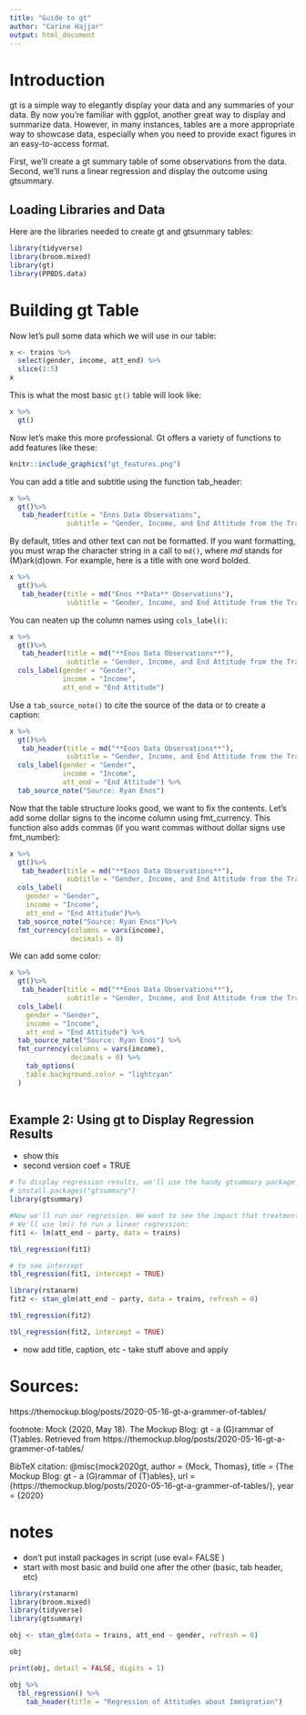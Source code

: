 ```yaml
---
title: "Guide to gt"
author: "Carine Hajjar"
output: html_document
---
```


<!-- Make consistent the table over time, i.e., not **Enos** and then no **. Although if you want to just, for one example, show something and then go back, that is good to. -->

<!-- Save md() for having a column named $Y_i$. Or maybe for header span. See Chapter 3. -->

# Introduction

gt is a simple way to elegantly display your data and any summaries of your data. By now you're familiar with ggplot, another great way to display and summarize data. However, in many instances, tables are a more appropriate way to showcase data, especially when you need to provide exact figures in an easy-to-access format. 

First, we'll create a gt summary table of some observations from the data. Second, we'll runs a linear regression and display the outcome using gtsummary.

## Loading Libraries and Data

Here are the libraries needed to create gt and gtsummary tables:

```r
library(tidyverse)
library(broom.mixed)
library(gt)
library(PPBDS.data)
```

# Building gt Table

Now let's pull some data which we will use in our table: 

```r
x <- trains %>%
  select(gender, income, att_end) %>%
  slice(1:5)
x
```

This is what the most basic `gt()` table will look like:

```r
x %>% 
  gt()
```

Now let's make this more professional. Gt offers a variety of functions to add features like these: 

```r
knitr::include_graphics("gt_features.png")
```

You can add a title and subtitle using the function tab_header: 

```r
x %>% 
  gt()%>%
   tab_header(title = "Enos Data Observations", 
              subtitle = "Gender, Income, and End Attitude from the Trains Data")
```

By default, titles and other text can not be formatted. If you want formatting, you must wrap the character string in a call to `md()`, where *md* stands for (M)ark(d)own. For example, here is a title with one word bolded.

```r
x %>% 
  gt()%>%
   tab_header(title = md("Enos **Data** Observations"), 
              subtitle = "Gender, Income, and End Attitude from the Trains Data")
```

You can neaten up the column names using `cols_label()`:

```r
x %>% 
  gt()%>%
   tab_header(title = md("**Enos Data Observations**"), 
              subtitle = "Gender, Income, and End Attitude from the Trains Data")%>%
  cols_label(gender = "Gender",
             income = "Income", 
             att_end = "End Attitude")
```

Use a `tab_source_note()` to cite the source of the data or to create a caption:

```r
x %>% 
  gt()%>%
   tab_header(title = md("**Enos Data Observations**"), 
              subtitle = "Gender, Income, and End Attitude from the Trains Data") %>%
  cols_label(gender = "Gender",
             income = "Income", 
             att_end = "End Attitude") %>% 
  tab_source_note("Source: Ryan Enos")
```

Now that the table structure looks good, we want to fix the contents. Let's add some dollar signs to the income column using fmt_currency. This function also adds commas (if you want commas without dollar signs use fmt_number):

```r
x %>% 
  gt()%>%
   tab_header(title = md("**Enos Data Observations**"), 
              subtitle = "Gender, Income, and End Attitude from the Trains Data")%>%
  cols_label(
    gender = "Gender",
    income = "Income", 
    att_end = "End Attitude")%>% 
  tab_source_note("Source: Ryan Enos")%>%
  fmt_currency(columns = vars(income), 
               decimals = 0) 
```

We can add some color: 
```r
x %>% 
  gt()%>%
   tab_header(title = md("**Enos Data Observations**"), 
              subtitle = "Gender, Income, and End Attitude from the Trains Data") %>%
  cols_label(
    gender = "Gender",
    income = "Income", 
    att_end = "End Attitude") %>% 
  tab_source_note("Source: Ryan Enos") %>%
  fmt_currency(columns = vars(income), 
               decimals = 0) %>%
    tab_options(
    table.background.color = "lightcyan"
  )
  
```


## Example 2: Using gt to Display Regression Results 
- show this 
- second version coef = TRUE
```r
# To display regression results, we'll use the handy gtsummary package:
# install.packages("gtsummary")
library(gtsummary)

#Now we'll run our regression. We want to see the impact that treatment has on subjects' change in attitude. 
# We'll use lm() to run a linear regression:
fit1 <- lm(att_end ~ party, data = trains)

tbl_regression(fit1)


```

```r
# to see intercept
tbl_regression(fit1, intercept = TRUE)
```

```r
library(rstanarm)
fit2 <- stan_glm(att_end ~ party, data = trains, refresh = 0)
```

```r

tbl_regression(fit2)
```

```r
tbl_regression(fit2, intercept = TRUE)
```

- now add title, caption, etc - take stuff above and apply 


# Sources:
https://themockup.blog/posts/2020-05-16-gt-a-grammer-of-tables/

footnote: 
Mock (2020, May 18). The Mockup Blog: gt - a (G)rammar of (T)ables. Retrieved from https://themockup.blog/posts/2020-05-16-gt-a-grammer-of-tables/

BibTeX citation: 
@misc{mock2020gt,
  author = {Mock, Thomas},
  title = {The Mockup Blog: gt - a (G)rammar of (T)ables},
  url = {https://themockup.blog/posts/2020-05-16-gt-a-grammer-of-tables/},
  year = {2020}


# notes 
- don't put install packages in script (use eval= FALSE )
- start with most basic and build one after the other (basic, tab header, etc)

```r
library(rstanarm)
library(broom.mixed)
library(tidyverse)
library(gtsummary)

obj <- stan_glm(data = trains, att_end ~ gender, refresh = 0)
```


```r
obj
```

```r
print(obj, detail = FALSE, digits = 1)
```

```r
obj %>% 
  tbl_regression() %>% 
    tab_header(title = "Regression of Attitudes about Immigration")
```

